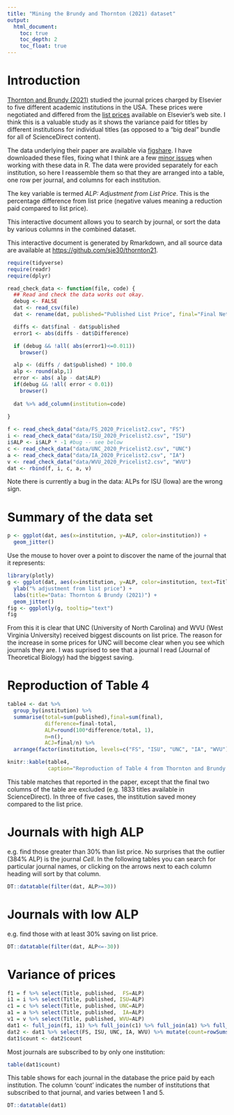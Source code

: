 ```yaml
---
title: "Mining the Brundy and Thornton (2021) dataset"
output:
  html_document:
    toc: true
    toc_depth: 2
    toc_float: true
---
```



# Introduction

[Thornton and Brundy (2021)](https://doi.org/10.7710/2162-3309.2410)
studied the journal prices charged by Elsevier to five different
academic institutions in the USA.  These prices were negotiated and
differed from the [list
prices](https://www.elsevier.com/books-and-journals/journal-pricing/print-price-list)
available on Elsevier's web site.  I think this is a valuable study as
it shows the variance paid for titles by different institutions for
individual titles (as opposed to a "big deal" bundle for all of
ScienceDirect content).

The data underlying their paper are available via
[figshare](https://figshare.com/articles/dataset/2020_Elsevier_Journal_Title_Level_Picing_for_Five_U_S_Research_Universities/13557536).
I have downloaded these files, fixing what I think are a few [minor
issues](https://github.com/sje30/thornton21/blob/master/data/sjenotes.org)
when working with these data in R.  The data were provided separately
for each institution, so here I reassemble them so that they are
arranged into a table, one row per journal, and columns for each
institution.

The key variable is termed *ALP: Adjustment from List Price*.  This is
the percentage difference from list price (negative values meaning a
reduction paid compared to list price).

This interactive document allows you to search by journal, or sort the
data by various columns in the combined dataset.

This interactive document is generated by Rmarkdown, and all source
data are available at <https://github.com/sje30/thornton21>.


```r
require(tidyverse)
require(readr)
require(dplyr)

read_check_data <- function(file, code) {
  ## Read and check the data works out okay.
  debug <- FALSE
  dat <- read_csv(file)
  dat <- rename(dat, published="Published List Price", final="Final Net Price")

  diffs <- dat$final - dat$published
  error1 <- abs(diffs - dat$Difference)

  if (debug && !all( abs(error1)<=0.011))
    browser()

  alp <- (diffs / dat$published) * 100.0
  alp <- round(alp,1)
  error <- abs( alp - dat$ALP)
  if(debug && !all( error < 0.01))
    browser()
  
  dat %>% add_column(institution=code)
  
}
```
 

```r
f <- read_check_data("data/FS_2020_Pricelist2.csv", "FS")
i <- read_check_data("data/ISU_2020_Pricelist2.csv", "ISU")
i$ALP <- i$ALP * -1 #bug -- see below
c <- read_check_data("data/UNC_2020_Pricelist2.csv", "UNC")
a <- read_check_data("data/IA_2020_Pricelist2.csv", "IA")
v <- read_check_data("data/WVU_2020_Pricelist2.csv", "WVU")
dat <- rbind(f, i, c, a, v)
```

Note there is currently a bug in the data: ALPs for ISU (Iowa) are the
wrong sign.


# Summary of the data set

```r
p <- ggplot(dat, aes(x=institution, y=ALP, color=institution)) +
  geom_jitter()
```

Use the mouse to hover over a point to discover the name of the journal
that it represents:

```r
library(plotly)
g <- ggplot(dat, aes(x=institution, y=ALP, color=institution, text=Title)) +
  ylab("% adjustment from list price") +
  labs(title="Data: Thornton & Brundy (2021)") +
  geom_jitter()
fig <- ggplotly(g, tooltip="text")
fig
```


<!-- https://datascott.com/blog/subtitles-with-ggplotly/ -->

From this it is clear that UNC (University of North Carolina) and WVU
(West Virginia University) received biggest discounts on list
price. The reason for the increase in some prices for UNC will become
clear when you see which journals they are.  I was suprised to see
that a journal I read (Journal of Theoretical Biology) had the 
biggest saving.

# Reproduction of Table 4 


```r
table4 <- dat %>%
  group_by(institution) %>%
  summarise(total=sum(published),final=sum(final),
            difference=final-total,
            ALP=round(100*difference/total, 1),
            n=n(),
            ACJ=final/n) %>%
  arrange(factor(institution, levels=c("FS", "ISU", "UNC", "IA", "WVU")))

knitr::kable(table4,
             caption="Reproduction of Table 4 from Thornton and Brundy (2021).")
```

This table matches that reported in the paper, except that the final
two columns of the table are excluded (e.g. 1833 titles available in
ScienceDirect).  In three of five cases, the institution saved money
compared to the list price.

# Journals with  high ALP

e.g. find those greater than 30% than list price.  No surprises that
the outlier (384% ALP) is the journal *Cell*.  In the following tables
you can search for particular journal names, or clicking on the arrows
next to each column heading will sort by that column.

```r
DT::datatable(filter(dat, ALP>=30))
```


#  Journals with low ALP

e.g. find those with at least 30% saving on list price.  
```r
DT::datatable(filter(dat, ALP<=-30))
```


<!-- ## Raw database of files. -->

<!-- Here you can search for individual journals, or sort them by ranking the -->
<!-- different columns. -->

<!-- e.g. by searching for "Trends in Genetics" you can see the variance in -->
<!-- price paid by 3 institutions. -->

<!-- ```{r data} -->
<!-- DT::datatable(dat) -->
<!-- ``` -->

# Variance of prices

```r
f1 = f %>% select(Title, published,  FS=ALP)
i1 = i %>% select(Title, published, ISU=ALP)
c1 = c %>% select(Title, published, UNC=ALP)
a1 = a %>% select(Title, published,  IA=ALP)
v1 = v %>% select(Title, published, WVU=ALP)
dat1 <- full_join(f1, i1) %>% full_join(c1) %>% full_join(a1) %>% full_join(v1)
dat2 <- dat1 %>% select(FS, ISU, UNC, IA, WVU) %>% mutate(count=rowSums(!is.na(.)))
dat1$count <- dat2$count
```

Most journals are subscribed to by only one institution:

```r
table(dat1$count)
```

This table shows for each journal in the database the price paid by
each institution.  The column 'count' indicates the number of institutions
that subscribed to that journal, and varies between 1 and 5.  

```r
DT::datatable(dat1)
```


